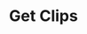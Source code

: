 ---
title: 'Get Clips'
openapi: 'GET /api/request/videos/AIclip/get/{requestId}'
description: 'Description of your new file.'
---